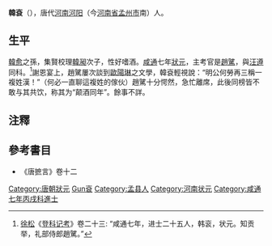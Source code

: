 '''韓袞'''（{{bd|？||？||catIdx=Han韓袞}}），唐代[[河南省|河南]][[河陽郡|河阳]]（今[[河南省|河南省]][[孟州市|孟州市]]南）人。
== 生平 ==
[[韓愈|韓愈]]之孫，集賢校理[[韓昶|韓昶]]次子，性好嗜酒。[[咸通|咸通]]七年[[狀元|狀元]]，主考官是[[趙騭|趙騭]]，與[[汪遵|汪遵]]同科。<ref>[[徐松|徐松]]《[[登科记考|登科记考]]》卷二十三: “咸通七年，进士二十五人，韩衮，状元。知贡举，礼部侍郎趙騭。”</ref>謝恩宴上，趙騭屢次談到[[歐陽琳|歐陽琳]]之文學，韓袞輕視說：“明公何勞再三稱一複姓漢！”（何必一直聊這複姓的傢伙）趙騭十分愕然，急忙離席，此後同榜皆不敢与其共饮，称其为“颠酒同年”。餘事不詳。

==注釋==
{{reflist}}

==參考書目==
*《唐摭言》卷十二

{{唐朝人小作品}}
{{河南状元}}
{{DEFAULTSORT:Han韓袞}}
[[Category:唐朝狀元|Category:唐朝狀元]]
[[Category:韩姓|Gun袞]]
[[Category:孟县人|Category:孟县人]]
[[Category:河南状元|Category:河南状元]]
[[Category:咸通七年丙戌科進士|Category:咸通七年丙戌科進士]]